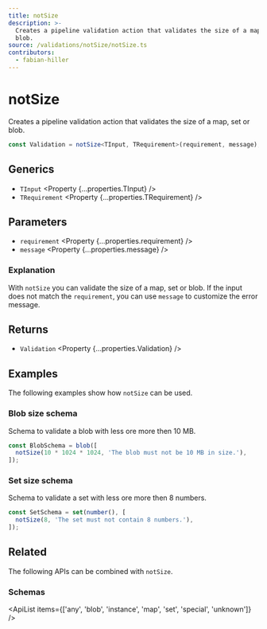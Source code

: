 ```yaml
---
title: notSize
description: >-
  Creates a pipeline validation action that validates the size of a map, set or
  blob.
source: /validations/notSize/notSize.ts
contributors:
  - fabian-hiller
---
```



# notSize

Creates a pipeline validation action that validates the size of a map, set or blob.

```ts
const Validation = notSize<TInput, TRequirement>(requirement, message);
```

## Generics

- `TInput` <Property {...properties.TInput} />
- `TRequirement` <Property {...properties.TRequirement} />

## Parameters

- `requirement` <Property {...properties.requirement} />
- `message` <Property {...properties.message} />

### Explanation

With `notSize` you can validate the size of a map, set or blob. If the input does not match the `requirement`, you can use `message` to customize the error message.

## Returns

- `Validation` <Property {...properties.Validation} />

## Examples

The following examples show how `notSize` can be used.

### Blob size schema

Schema to validate a blob with less ore more then 10 MB.

```ts
const BlobSchema = blob([
  notSize(10 * 1024 * 1024, 'The blob must not be 10 MB in size.'),
]);
```

### Set size schema

Schema to validate a set with less ore more then 8 numbers.

```ts
const SetSchema = set(number(), [
  notSize(8, 'The set must not contain 8 numbers.'),
]);
```

## Related

The following APIs can be combined with `notSize`.

### Schemas

<ApiList
  items={['any', 'blob', 'instance', 'map', 'set', 'special', 'unknown']}
/>
